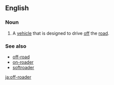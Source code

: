 ==English==

===Noun===
{{en-noun}}

# {{context|idiomatic|lang=en}} A [[vehicle]] that is designed to drive [[off]] the [[road]].

===See also===
* [[off-road]]
* [[on-roader]]
* [[softroader]]

[[ja:off-roader]]